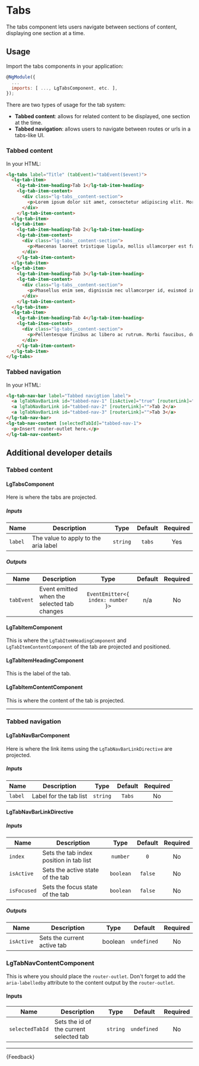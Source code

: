 
<Meta title="Components/Tabs/Guide" />

# Tabs

<p class="standfirst">The tabs component lets users navigate between sections of content, displaying one section at a time.</p>

## Usage

Import the tabs components in your application:

```js
@NgModule({
  ...
  imports: [ ..., LgTabsComponent, etc. ],
});
```

There are two types of usage for the tab system:

* **Tabbed content**: allows for related content to be displayed, one section at the time.
* **Tabbed navigation**: allows users to navigate between routes or urls in a tabs-like UI.

### Tabbed content

In your HTML:

```html
<lg-tabs label="Title" (tabEvent)="tabEvent($event)">
  <lg-tab-item>
    <lg-tab-item-heading>Tab 1</lg-tab-item-heading>
    <lg-tab-item-content>
      <div class="lg-tabs__content-section">
        <p>Lorem ipsum dolor sit amet, consectetur adipiscing elit. Morbi posuere nec leo nec hendrerit. Pellentesque eu lacinia tortor. Donec urna felis, dictum et faucibus et, interdum ut urna. Nam eleifend eleifend mi vel blandit. Morbi rutrum a odio in pharetra. Quisque vitae lacus efficitur, elementum mauris in, porta nisl. Praesent porttitor accumsan ante, sed efficitur nunc placerat in. Etiam non lorem leo. Aenean magna lacus, iaculis at velit non, congue commodo dui. Pellentesque tempus elementum tempor.</p>
      </div>
    </lg-tab-item-content>
  </lg-tab-item>
  <lg-tab-item>
    <lg-tab-item-heading>Tab 2</lg-tab-item-heading>
    <lg-tab-item-content>
      <div class="lg-tabs__content-section">
        <p>Maecenas laoreet tristique ligula, mollis ullamcorper est faucibus eget. Aenean quis placerat arcu. Sed efficitur odio nunc, id facilisis orci accumsan eget. Nunc feugiat elit eget imperdiet faucibus. Maecenas faucibus sit amet nisi a ultricies. Donec id scelerisque ante, eget tempus dui. Fusce semper ex eu lorem pellentesque tristique. Proin non augue quis orci lobortis rhoncus. Aliquam quis luctus ipsum. Maecenas vulputate porta mauris, id lacinia turpis feugiat sed. Aenean et commodo elit, a dignissim massa. Fusce facilisis laoreet orci quis vehicula. Curabitur eu lacus vitae libero laoreet hendrerit at quis magna.</p>
      </div>
    </lg-tab-item-content>
  </lg-tab-item>
  <lg-tab-item>
    <lg-tab-item-heading>Tab 3</lg-tab-item-heading>
    <lg-tab-item-content>
      <div class="lg-tabs__content-section">
        <p>Phasellus enim sem, dignissim nec ullamcorper id, euismod in magna. Sed at egestas urna. Donec at nibh eros. Pellentesque at nunc in elit egestas pellentesque a quis nunc. Praesent commodo risus in metus tincidunt pretium. Nulla vehicula sem lectus, ac eleifend velit pellentesque a. Proin et varius ante, nec venenatis nulla. Pellentesque pharetra risus lorem, et congue ligula interdum volutpat. Donec ut iaculis metus. Nunc rutrum vestibulum ex nec condimentum. Pellentesque nec volutpat quam. Etiam tortor arcu, eleifend ut ante id, ullamcorper tristique libero. Praesent imperdiet, orci in tincidunt aliquet, quam sapien convallis nunc, non maximus dui lacus sed lacus. Suspendisse ut tortor dui.</p>
      </div>
    </lg-tab-item-content>
  </lg-tab-item>
  <lg-tab-item>
    <lg-tab-item-heading>Tab 4</lg-tab-item-heading>
    <lg-tab-item-content>
      <div class="lg-tabs__content-section">
        <p>Pellentesque finibus ac libero ac rutrum. Morbi faucibus, dui et efficitur posuere, urna ipsum vehicula dui, in placerat risus felis et lectus. Vivamus imperdiet nulla nisi, eget varius mi cursus nec. Suspendisse quis risus eleifend, pretium lectus eget, condimentum leo. Aliquam faucibus at mi sit amet volutpat. Nunc nec orci sapien. Duis augue quam, bibendum in enim a, ultricies luctus mi. Aliquam eleifend magna est, eget sagittis massa malesuada quis. Maecenas mattis tortor sit amet mi sagittis, vitae aliquam dui rhoncus. Aenean sed erat eu ante ornare sollicitudin in et est.</p>
      </div>
    </lg-tab-item-content>
  </lg-tab-item>
</lg-tabs>
```

### Tabbed navigation

In your HTML:

```html
<lg-tab-nav-bar label="Tabbed navigtion label">
  <a lgTabNavBarLink id="tabbed-nav-1" [isActive]="true" [routerLink]="">Tab 1</a>
  <a lgTabNavBarLink id="tabbed-nav-2" [routerLink]="">Tab 2</a>
  <a lgTabNavBarLink id="tabbed-nav-3" [routerLink]="">Tab 3</a>
</lg-tab-nav-bar>
<lg-tab-nav-content [selectedTabId]="tabbed-nav-1">
  <p>Insert router-outlet here.</p>
</lg-tab-nav-content>
```

## Additional developer details

### Tabbed content

#### LgTabsComponent

Here is where the tabs are projected.

##### Inputs

| Name    | Description                          |   Type   | Default | Required |
|---------|--------------------------------------|:--------:|:-------:|:--------:|
| `label` | The value to apply to the aria label | `string` | `tabs`  |   Yes    |

##### Outputs

| Name       | Description                                 |               Type                | Default | Required |
|------------|---------------------------------------------|:---------------------------------:|:-------:|:--------:|
| `tabEvent` | Event emitted when the selected tab changes | `EventEmitter<{ index: number }>` |   n/a   |    No    |

#### LgTabItemComponent

This is where the `LgTabItemHeadingComponent` and `LgTabItemContentComponent` of the tab are projected and positioned.

#### LgTabItemHeadingComponent

This is the label of the tab.

#### LgTabItemContentComponent

This is where the content of the tab is projected.

***

### Tabbed navigation

#### LgTabNavBarComponent

Here is where the link items using the `LgTabNavBarLinkDirective` are projected.

##### Inputs

| Name    | Description            |   Type   | Default | Required |
|---------|------------------------|:--------:|:-------:|:--------:|
| `label` | Label for the tab list | `string` | `Tabs`  |    No    |

#### LgTabNavBarLinkDirective

##### Inputs

| Name        | Description                             |   Type    | Default | Required |
|-------------|-----------------------------------------|:---------:|:-------:|:--------:|
| `index`     | Sets the tab index position in tab list | `number`  |   `0`   |    No    |
| `isActive`  | Sets the active state of the tab        | `boolean` | `false` |    No    |
| `isFocused` | Sets the focus state of the tab         | `boolean` | `false` |    No    |

##### Outputs

| Name       | Description                 |  Type   |   Default   | Required |
|------------|-----------------------------|:-------:|:-----------:|:--------:|
| `isActive` | Sets the current active tab | boolean | `undefined` |    No    |

### LgTabNavContentComponent

This is where you should place the `router-outlet`. Don't forget to add the `aria-labelledby` attribute to the content output by the `router-outlet`.

#### Inputs

| Name            | Description                             |   Type   |   Default   | Required |
|-----------------|-----------------------------------------|:--------:|:-----------:|:--------:|
| `selectedTabId` | Sets the id of the current selected tab | `string` | `undefined` |    No    |

***

<Markdown>
  {Feedback}
</Markdown>
